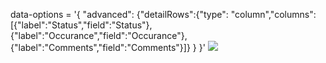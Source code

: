 
<Meta title="Grid/Row Level Configurations/Row Detailing on expanding" component={grid} />

 data-options = '{  "advanced": {"detailRows":{"type": "column","columns":[{"label":"Status","field":"Status"},{"label":"Occurance","field":"Occurance"},{"label":"Comments","field":"Comments"}]} } }'
<img src={rowDetailing} className="grid-img"/>


